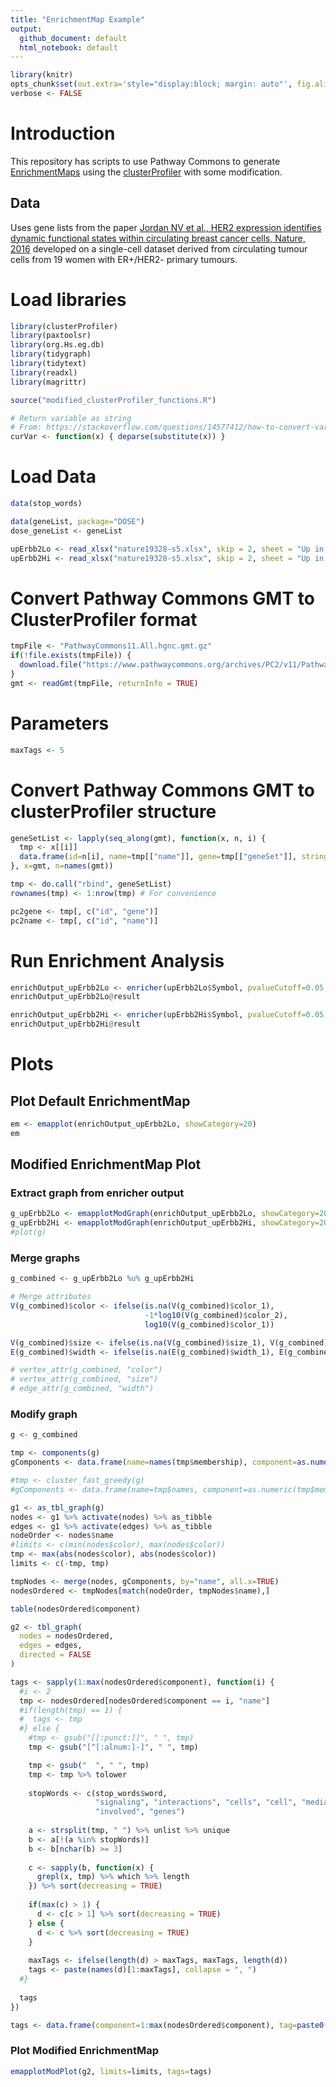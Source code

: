 ```yaml
---
title: "EnrichmentMap Example"
output:
  github_document: default
  html_notebook: default
---
```

  
```r
library(knitr)
opts_chunk$set(out.extra='style="display:block; margin: auto"', fig.align="center", tidy=FALSE)
verbose <- FALSE
```

# Introduction 
This repository has scripts to use Pathway Commons to generate [EnrichmentMaps](https://www.ncbi.nlm.nih.gov/pubmed/21085593) using the [clusterProfiler](https://bioconductor.org/packages/release/bioc/html/clusterProfiler.html) with some modification. 

## Data 
Uses gene lists from the paper [Jordan NV et al., HER2 expression identifies dynamic functional states within circulating breast cancer cells, Nature, 2016](https://www.ncbi.nlm.nih.gov/pubmed/27556950) developed on a single-cell dataset derived from circulating tumour cells from 19 women with ER+/HER2- primary tumours.

# Load libraries 
```r
library(clusterProfiler)
library(paxtoolsr)
library(org.Hs.eg.db)
library(tidygraph)
library(tidytext)
library(readxl)
library(magrittr)

source("modified_clusterProfiler_functions.R")

# Return variable as string 
# From: https://stackoverflow.com/questions/14577412/how-to-convert-variable-object-name-into-string
curVar <- function(x) { deparse(substitute(x)) }
```


# Load Data 
```r
data(stop_words)

data(geneList, package="DOSE")
dose_geneList <- geneList

upErbb2Lo <- read_xlsx("nature19328-s5.xlsx", skip = 2, sheet = "Up in ERBB2 low")
upErbb2Hi <- read_xlsx("nature19328-s5.xlsx", skip = 2, sheet = "Up in ERBB2 high")
```

# Convert Pathway Commons GMT to ClusterProfiler format 
```r
tmpFile <- "PathwayCommons11.All.hgnc.gmt.gz"
if(!file.exists(tmpFile)) {
  download.file("https://www.pathwaycommons.org/archives/PC2/v11/PathwayCommons11.All.hgnc.gmt.gz", tmpFile)
} 
gmt <- readGmt(tmpFile, returnInfo = TRUE)  
```

# Parameters
```r
maxTags <- 5
```

# Convert Pathway Commons GMT to clusterProfiler structure
```r
geneSetList <- lapply(seq_along(gmt), function(x, n, i) { 
  tmp <- x[[i]]
  data.frame(id=n[i], name=tmp[["name"]], gene=tmp[["geneSet"]], stringsAsFactors=FALSE)
}, x=gmt, n=names(gmt))

tmp <- do.call("rbind", geneSetList)
rownames(tmp) <- 1:nrow(tmp) # For convenience 

pc2gene <- tmp[, c("id", "gene")]
pc2name <- tmp[, c("id", "name")]
```

# Run Enrichment Analysis 
```r
enrichOutput_upErbb2Lo <- enricher(upErbb2Lo$Symbol, pvalueCutoff=0.05, minGSSize=10, maxGSSize=500, TERM2GENE=pc2gene, TERM2NAME=pc2name)
enrichOutput_upErbb2Lo@result

enrichOutput_upErbb2Hi <- enricher(upErbb2Hi$Symbol, pvalueCutoff=0.05, minGSSize=10, maxGSSize=500, TERM2GENE=pc2gene, TERM2NAME=pc2name)
enrichOutput_upErbb2Hi@result
```

# Plots 
## Plot Default EnrichmentMap  
```r
em <- emapplot(enrichOutput_upErbb2Lo, showCategory=20)
em
```

## Modified EnrichmentMap Plot
### Extract graph from enricher output
```r
g_upErbb2Lo <- emapplotModGraph(enrichOutput_upErbb2Lo, showCategory=20)
g_upErbb2Hi <- emapplotModGraph(enrichOutput_upErbb2Hi, showCategory=20)
#plot(g)
```

### Merge graphs
```r
g_combined <- g_upErbb2Lo %u% g_upErbb2Hi

# Merge attributes
V(g_combined)$color <- ifelse(is.na(V(g_combined)$color_1), 
                              -1*log10(V(g_combined)$color_2), 
                              log10(V(g_combined)$color_1))

V(g_combined)$size <- ifelse(is.na(V(g_combined)$size_1), V(g_combined)$size_2, V(g_combined)$size_1)
E(g_combined)$width <- ifelse(is.na(E(g_combined)$width_1), E(g_combined)$width_2, E(g_combined)$width_1)

# vertex_attr(g_combined, "color")
# vertex_attr(g_combined, "size")
# edge_attr(g_combined, "width")
```

### Modify graph 
```r
g <- g_combined

tmp <- components(g) 
gComponents <- data.frame(name=names(tmp$membership), component=as.numeric(tmp$membership))

#tmp <- cluster_fast_greedy(g) 
#gComponents <- data.frame(name=tmp$names, component=as.numeric(tmp$membership))

g1 <- as_tbl_graph(g)
nodes <- g1 %>% activate(nodes) %>% as_tibble
edges <- g1 %>% activate(edges) %>% as_tibble
nodeOrder <- nodes$name
#limits <- c(min(nodes$color), max(nodes$color))
tmp <- max(abs(nodes$color), abs(nodes$color))
limits <- c(-tmp, tmp)

tmpNodes <- merge(nodes, gComponents, by="name", all.x=TRUE)
nodesOrdered <- tmpNodes[match(nodeOrder, tmpNodes$name),]

table(nodesOrdered$component)

g2 <- tbl_graph(
  nodes = nodesOrdered, 
  edges = edges, 
  directed = FALSE
)

tags <- sapply(1:max(nodesOrdered$component), function(i) {
  #i <- 2
  tmp <- nodesOrdered[nodesOrdered$component == i, "name"]
  #if(length(tmp) == 1) { 
  #  tags <- tmp 
  #} else {
    #tmp <- gsub("[[:punct:]]", " ", tmp)
    tmp <- gsub("[^[:alnum:]-]", " ", tmp)

    tmp <- gsub("  ", " ", tmp)
    tmp <- tmp %>% tolower
    
    stopWords <- c(stop_words$word, 
                   "signaling", "interactions", "cells", "cell", "mediated", 
                   "involved", "genes")
    
    a <- strsplit(tmp, " ") %>% unlist %>% unique 
    b <- a[!(a %in% stopWords)]
    b <- b[nchar(b) >= 3]
    
    c <- sapply(b, function(x) {
      grepl(x, tmp) %>% which %>% length 
    }) %>% sort(decreasing = TRUE)
    
    if(max(c) > 1) {
      d <- c[c > 1] %>% sort(decreasing = TRUE)
    } else {
      d <- c %>% sort(decreasing = TRUE)
    }
    
    maxTags <- ifelse(length(d) > maxTags, maxTags, length(d))
    tags <- paste(names(d)[1:maxTags], collapse = ", ")
  #}
  
  tags
})

tags <- data.frame(component=1:max(nodesOrdered$component), tag=paste0("Tags: ", tags), stringsAsFactors = FALSE)
```

### Plot Modified EnrichmentMap
```r
emapplotModPlot(g2, limits=limits, tags=tags)
```